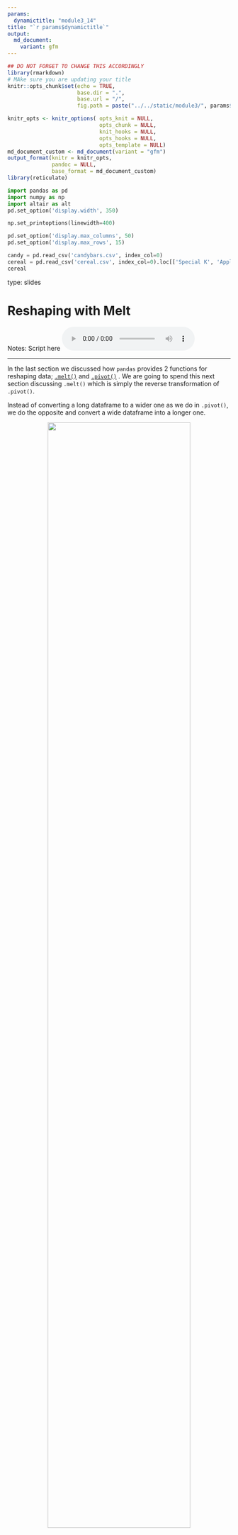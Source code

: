 ```yaml
---
params:
  dynamictitle: "module3_14"
title: "`r params$dynamictitle`"
output: 
  md_document:
    variant: gfm
---
```



```r
## DO NOT FORGET TO CHANGE THIS ACCORDINGLY 
library(rmarkdown)
# MAke sure you are updating your title 
knitr::opts_chunk$set(echo = TRUE,
                      base.dir = ".", 
                      base.url = "/",
                      fig.path = paste("../../static/module3/", params$dynamictitle,"/", sep = ""))

knitr_opts <- knitr_options( opts_knit = NULL,
                             opts_chunk = NULL,
                             knit_hooks = NULL,
                             opts_hooks = NULL,
                             opts_template = NULL)
md_document_custom <- md_document(variant = "gfm")
output_format(knitr = knitr_opts,
              pandoc = NULL,
              base_format = md_document_custom)
library(reticulate)

```


```python
import pandas as pd
import numpy as np
import altair as alt
pd.set_option('display.width', 350)

np.set_printoptions(linewidth=400)

pd.set_option('display.max_columns', 50)
pd.set_option('display.max_rows', 15)

candy = pd.read_csv('candybars.csv', index_col=0)
cereal = pd.read_csv('cereal.csv', index_col=0).loc[['Special K', 'Apple Jacks', 'Raisin Bran', 'Cheerios', 'Wheaties' ], [ 'mfr', 'calories', 'protein']].reset_index()
cereal
```

type: slides

# Reshaping with Melt

Notes: Script here
<html>
<audio controls >
  <source src="/placeholder_audio.mp3" />
</audio></html>

---

In the last section we discussed how `pandas` provides 2 functions for reshaping data; <a href="https://pandas.pydata.org/docs/reference/api/pandas.melt.html" target="_blank">`.melt()`</a> and <a href="https://pandas.pydata.org/pandas-docs/stable/reference/api/pandas.DataFrame.pivot.html" target="_blank">`.pivot()`</a> . 
We are going to spend this next section discussing `.melt()` which is simply the reverse transformation of `.pivot()`. 

Instead of converting a long dataframe to a wider one as we do in `.pivot()`, we do the opposite and convert a wide dataframe into a longer one. 



<center><img src='/module3/melt_piv.png' width="80%"></center>

Notes: Script here
<html>
<audio controls >
  <source src="/placeholder_audio.mp3" />
</audio></html>

---

Let's take a look at a subset of our the cereal data we've been working with. 

```python
cereal
```

We can see there are 5 rows and 2 numerical columns; `calories` and `protein`.  
Perhaps we would prefer if this was transformed into a long dataframe. How would we do it?


Notes: Script here
<html>
<audio controls >
  <source src="/placeholder_audio.mp3" />
</audio></html>

---


<br>
<br>
<center><img src='/module3/melt_right.png' width="100%"></center>


Notes: Script here
<html>
<audio controls >
  <source src="/placeholder_audio.mp3" />
</audio></html>

---

## Melt

Let's attempt to melt the `calories` and `protein` columns into a single one named `nutrition` with the values expressed in a column named `value`. Exactly like we started with when we used `.pivot()` in the last section.


```python
melted_cereal  = (cereal.melt(id_vars=['name', 'mfr'] , 
                              value_vars=['calories', 'protein'], 
                              var_name='nutrition', 
                              value_name='value')
                  )
melted_cereal
```


It's not quite in the same order, but we can agree that its what we want.


Notes: Script here
<html>
<audio controls >
  <source src="/placeholder_audio.mp3" />
</audio></html>

---

Let's try to understand what happened. 

<center><img src='/module3/melt_right.png' width="60%"></center>


  ```python
melted_cereal  = (cereal.melt(id_vars=['name', 'mfr'], 
                              value_vars=['calories', 'protein'], 
                              var_name='nutrition', 
                              value_name='value')
                  )
  ```
  
  - The identifing column and the columns we wanted to keep are specified in the `id_vars` argument 
  - the columns `calories` and `protein` are called in `value_vars` and melted down into a single column named `nutrition`. 
  - We named the new column using the argument `var_name`.
  - The calorie and protein measurements are housed in the new column named `value` that we name using the `value_name` argument. 
  
Although this verb takes 4 arguments and pivot only takes 3, we do not need to reset our index after melting. 

Notes: Script here
<html>
<audio controls >
  <source src="/placeholder_audio.mp3" />
</audio></html>

---

# Let’s practice what we learned!

Notes: Script here
<html>
<audio controls >
  <source src="/placeholder_audio.mp3" />  
